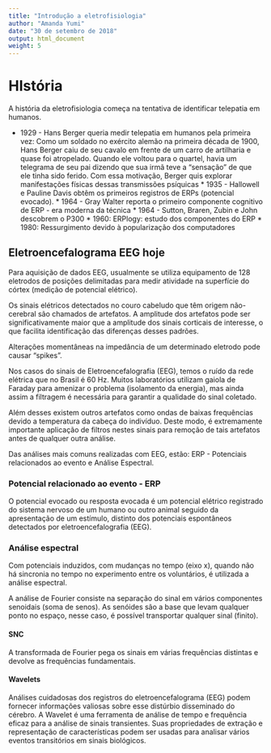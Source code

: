 ```yaml
---
title: "Introdução a eletrofisiologia"
author: "Amanda Yumi"
date: "30 de setembro de 2018"
output: html_document
weight: 5
---
```


# HIstória

A história da eletrofisiologia começa na tentativa de identificar telepatia em humanos.

   * 1929 - Hans Berger queria medir telepatia em humanos pela primeira vez: Como um soldado no exército alemão na primeira década de 1900, Hans Berger caiu de seu cavalo em frente de um carro de artilharia e quase foi atropelado. Quando ele voltou para o quartel, havia um telegrama de seu pai dizendo que sua irmã teve a “sensação” de que ele tinha sido ferido. Com essa motivação, Berger quis explorar manifestações físicas dessas transmissões psíquicas \citep{evans1999introduction}
    * 1935 - Hallowell e Pauline Davis obtêm os primeiros registros de ERPs (potencial evocado).
    * 1964 - Gray Walter reporta o primeiro componente cognitivo de ERP - era moderna da técnica
    * 1964 - Sutton, Braren, Zubin e John descobrem o P300
    * 1960: ERPlogy: estudo dos componentes do ERP
    * 1980: Ressurgimento devido à popularização dos computadores
    
## Eletroencefalograma EEG hoje

Para aquisição de dados EEG, usualmente se utiliza equipamento de 128 eletrodos de posições delimitadas para medir atividade na superfície do córtex (medição de potencial elétrico).

Os sinais elétricos detectados no couro cabeludo
que têm origem não-cerebral são chamados de
artefatos. A amplitude dos artefatos pode ser
significativamente maior que a amplitude dos
sinais corticais de interesse, o que facilita identificação das diferenças desses padrões.

Alterações momentâneas na impedância de um determinado eletrodo pode causar “spikes”. 

Nos casos do sinais de Eletroencefalografia (EEG), temos o ruído da rede elétrica que no Brasil é 60 Hz. Muitos laboratórios utilizam gaiola de Faraday para amenizar o problema (isolamento da energia), mas ainda assim a filtragem é necessária para garantir a qualidade do sinal coletado.

Além desses existem outros artefatos como ondas de baixas frequências devido a temperatura da cabeça do indivíduo. Deste modo, é extremamente importante aplicação de filtros nestes sinais para remoção de tais artefatos antes de qualquer outra análise. 

Das análises mais comuns realizadas com EEG, estão: ERP - Potenciais relacionados ao evento e Análise Espectral.

### Potencial relacionado ao evento - ERP

O potencial evocado ou resposta evocada é um potencial elétrico registrado do sistema nervoso de um humano ou outro animal seguido da apresentação de um estímulo, distinto dos potenciais espontâneos detectados por eletroencefalografia (EEG).

### Análise espectral

Com potenciais induzidos, com mudanças no tempo (eixo x), quando não há sincronia no tempo no experimento entre os voluntários, é utilizada a análise espectral.

A análise de Fourier consiste na separação do sinal em vários componentes senoidais (soma de senos). As senóides são a base que levam qualquer ponto no espaço, nesse caso, é possível transportar qualquer sinal (finito).

#### SNC 

A transformada de Fourier pega os sinais em várias frequências distintas e devolve as frequências fundamentais.

#### Wavelets

Análises cuidadosas dos registros do eletroencefalograma (EEG) podem fornecer informações valiosas sobre esse distúrbio disseminado do cérebro. A Wavelet é uma ferramenta de análise de tempo e frequência eficaz para a análise de sinais transientes. Suas propriedades de extração e representação de características podem ser usadas para analisar vários eventos transitórios em sinais biológicos.



    
